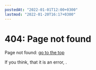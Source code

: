 ```yaml
---
postedAt: "2022-01-01T12:00+0300"
lastmod: "2022-01-20T16:17+0300"
---
```

# 404: Page not found

Page not found: [go to the top](/)

If you think, that it is an error, <WriteMe />.

